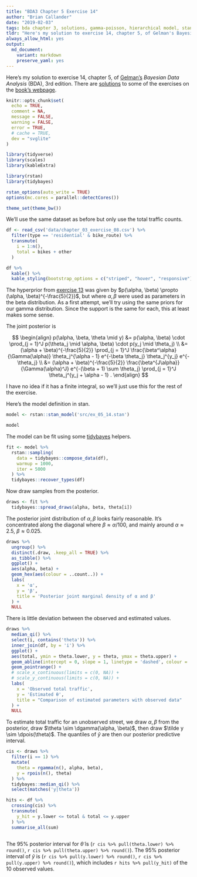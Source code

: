 ```yaml
---
title: "BDA3 Chapter 5 Exercise 14"
author: "Brian Callander"
date: "2019-02-03"
tags: bda chapter 3, solutions, gamma-poisson, hierarchical model, stan, unsolved
tldr: "Here's my solution to exercise 14, chapter 5, of Gelman's Bayesian Data Analysis (BDA), 3rd edition."
always_allow_html: yes
output: 
  md_document:
    variant: markdown
    preserve_yaml: yes
---
```


Here's my solution to exercise 14, chapter 5, of [Gelman's](https://andrewgelman.com/) *Bayesian Data Analysis* (BDA), 3rd edition. There are [solutions](http://www.stat.columbia.edu/~gelman/book/solutions.pdf) to some of the exercises on the [book's webpage](http://www.stat.columbia.edu/~gelman/book/).

<!--more-->

<div style="display:none">
  $\DeclareMathOperator{\dbinomial}{Binomial}
   \DeclareMathOperator{\dbern}{Bernoulli}
   \DeclareMathOperator{\dpois}{Poisson}
   \DeclareMathOperator{\dnorm}{Normal}
   \DeclareMathOperator{\dt}{t}
   \DeclareMathOperator{\dcauchy}{Cauchy}
   \DeclareMathOperator{\dexponential}{Exp}
   \DeclareMathOperator{\duniform}{Uniform}
   \DeclareMathOperator{\dgamma}{Gamma}
   \DeclareMathOperator{\dinvgamma}{InvGamma}
   \DeclareMathOperator{\invlogit}{InvLogit}
   \DeclareMathOperator{\logit}{Logit}
   \DeclareMathOperator{\ddirichlet}{Dirichlet}
   \DeclareMathOperator{\dbeta}{Beta}$
</div>

```r
knitr::opts_chunk$set(
  echo = TRUE,
  comment = NA,
  message = FALSE,
  warning = FALSE,
  error = TRUE,
  # cache = TRUE,
  dev = "svglite"
)

library(tidyverse)
library(scales)
library(kableExtra)

library(rstan)
library(tidybayes)

rstan_options(auto_write = TRUE)
options(mc.cores = parallel::detectCores())

theme_set(theme_bw())

```

We'll use the same dataset as before but only use the total traffic counts.

```r
df <- read_csv('data/chapter_03_exercise_08.csv') %>% 
  filter(type == 'residential' & bike_route) %>% 
  transmute(
    i = 1:n(),
    total = bikes + other
  )
```

```r
df %>% 
  kable() %>% 
  kable_styling(bootstrap_options = c("striped", "hover", "responsive"))
```

The hyperprior from [exercise 13](./chapter_05_exercise_13.html) was given by $p(\alpha, \beta) \propto (\alpha, \beta)^{-\frac{5}{2}}$, but where $\alpha, \beta$ were used as parameters in the beta distribution. As a first attempt, we'll try using the same priors for our gamma distribution. Since the support is the same for each, this at least makes some sense. 

The joint posterior is 

$$
\begin{align}
  p(\alpha, \beta, \theta \mid y)
  &=
  p(\alpha, \beta)
  \cdot
  \prod_{j = 1}^J 
  p(\theta_j \mid \alpha, \beta)
  \cdot
  p(y_j \mid \theta_j)
  \\
  &=
  (\alpha + \beta)^{-\frac{5}{2}}
  \prod_{j = 1}^J 
  \frac{\beta^\alpha}{\Gamma(\alpha)}
  \theta_j^{\alpha - 1}
  e^{-\beta \theta_j}
  \theta_j^{y_j}
  e^{-\theta_j}
  \\
  &=
  (\alpha + \beta)^{-\frac{5}{2}}
  \frac{\beta^{J\alpha}}{\Gamma(\alpha)^J}
  e^{-(\beta + 1) \sum \theta_j}
  \prod_{j = 1}^J 
  \theta_j^{y_j + \alpha - 1}
  .
\end{align}
$$

I have no idea if it has a finite integral, so we'll just use this for the rest of the exercise.

Here's the model definition in stan.

```r
model <- rstan::stan_model('src/ex_05_14.stan')
```

```r
model
```

The model can be fit using some [tidybayes](https://mjskay.github.io/tidybayes/articles/tidybayes.html) helpers.

```r
fit <- model %>% 
  rstan::sampling(
    data = tidybayes::compose_data(df),
    warmup = 1000,
    iter = 5000
  ) %>% 
  tidybayes::recover_types(df)
```


Now draw samples from the posterior.

```r
draws <- fit %>% 
  tidybayes::spread_draws(alpha, beta, theta[i]) 
```

The posterior joint distribution of $\alpha, \beta$ looks fairly reasonable. It's concentrated along the diagonal where $\beta \approx \alpha / 100$, and mainly around $\alpha \approx 2.5$, $\beta \approx 0.025$.

```r
draws %>% 
  ungroup() %>% 
  distinct(.draw, .keep_all = TRUE) %>% 
  as_tibble() %>% 
  ggplot() +
  aes(alpha, beta) +
  geom_hex(aes(colour = ..count..)) +
  labs(
    x = 'α',
    y = 'β',
    title = 'Posterior joint marginal density of α and β'
  ) +
  NULL

```

There is little deviation between the observed and estimated values.

```r
draws %>%
  median_qi() %>% 
  select(i, contains('theta')) %>% 
  inner_join(df, by = 'i') %>% 
  ggplot() +
  aes(total, ymin = theta.lower, y = theta, ymax = theta.upper) +
  geom_abline(intercept = 0, slope = 1, linetype = 'dashed', colour = 'chocolate') +
  geom_pointrange() +
  # scale_x_continuous(limits = c(0, NA)) +
  # scale_y_continuous(limits = c(0, NA)) +
  labs(
    x = 'Observed total traffic',
    y = 'Estimated θ',
    title = "Comparison of estimated parameters with observed data"
  ) +
  NULL
```

To estimate total traffic for an unobserved street, we draw $\alpha, \beta$ from the posterior, draw $\theta \sim \dgamma(\alpha, \beta)$, then draw $\tilde y \sim \dpois(\theta)$. The quantiles of $\tilde y$ are then our posterior predictive interval.

```r
cis <- draws %>% 
  filter(i == 1) %>% 
  mutate(
    theta = rgamma(n(), alpha, beta),
    y = rpois(n(), theta)
  ) %>% 
  tidybayes::median_qi() %>% 
  select(matches('y|theta'))
```

```r
hits <- df %>% 
  crossing(cis) %>% 
  transmute(
    y_hit = y.lower <= total & total <= y.upper
  ) %>% 
  summarise_all(sum)
  
```

The 95% posterior interval for $\tilde\theta$ is (`r cis %>% pull(theta.lower) %>% round()`, `r cis %>% pull(theta.upper) %>% round()`). The 95% posterior interval of $\tilde y$ is (`r cis %>% pull(y.lower) %>% round()`, `r cis %>% pull(y.upper) %>% round()`), which includes `r hits %>% pull(y_hit)` of the 10 observed values. 
